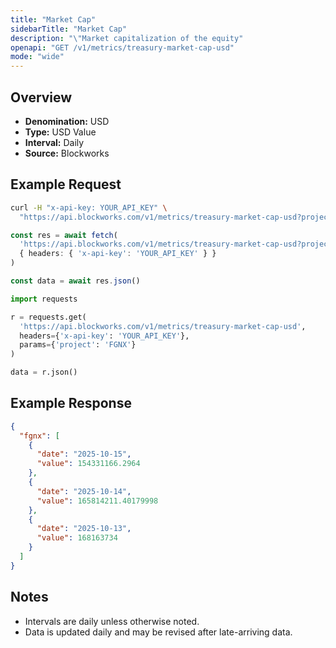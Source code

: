```yaml
---
title: "Market Cap"
sidebarTitle: "Market Cap"
description: "\"Market capitalization of the equity"
openapi: "GET /v1/metrics/treasury-market-cap-usd"
mode: "wide"
---
```


## Overview

- **Denomination:** USD
- **Type:** USD Value
- **Interval:** Daily
- **Source:** Blockworks

## Example Request

<CodeGroup>

```bash cURL
curl -H "x-api-key: YOUR_API_KEY" \
  "https://api.blockworks.com/v1/metrics/treasury-market-cap-usd?project=FGNX"
```

```typescript TypeScript
const res = await fetch(
  'https://api.blockworks.com/v1/metrics/treasury-market-cap-usd?project=FGNX',
  { headers: { 'x-api-key': 'YOUR_API_KEY' } }
)

const data = await res.json()
```

```python Python
import requests

r = requests.get(
  'https://api.blockworks.com/v1/metrics/treasury-market-cap-usd',
  headers={'x-api-key': 'YOUR_API_KEY'},
  params={'project': 'FGNX'}
)

data = r.json()
```

</CodeGroup>

## Example Response

```json
{
  "fgnx": [
    {
      "date": "2025-10-15",
      "value": 154331166.2964
    },
    {
      "date": "2025-10-14",
      "value": 165814211.40179998
    },
    {
      "date": "2025-10-13",
      "value": 168163734
    }
  ]
}
```

## Notes
- Intervals are daily unless otherwise noted.
- Data is updated daily and may be revised after late-arriving data.